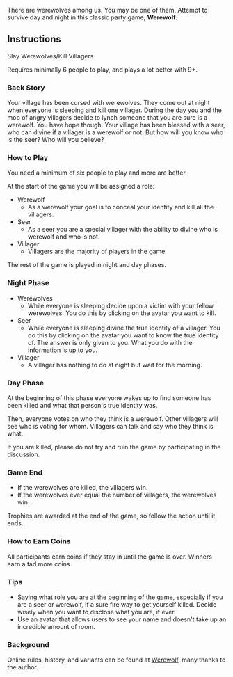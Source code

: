 {{Infobox game
|name=Werewolf
|genre=whirled
|description=There are werewolves among us. You may be one of them. Attempt to survive day and night in this classic party game.
|forumlink=http://www.whirled.com/#groups-d_11716
|linknumber=2069
|singleplayer=whirled
|multiplayer=whirled
|whirlednumber=11716
|version=
|testing=no
|testingspot=
|development=yes
|devteam=[http://www.whirled.com/#people-151187 GamesOnTheSide]
|screenshot=yes
}}
There are werewolves among us. You may be one of them. Attempt to survive day and night in this classic party game, '''Werewolf'''.

== Instructions ==
Slay Werewolves/Kill Villagers

Requires minimally 6 people to play, and plays a lot better with 9+.

=== Back Story ===
Your village has been cursed with werewolves. They come out at night when everyone is sleeping and kill one villager. During the day you and the mob of angry villagers decide to lynch someone that you are sure is a werewolf. You have hope though. Your village has been blessed with a seer, who can divine if a villager is a werewolf or not. But how will you know who is the seer? Who will you believe?

=== How to Play ===
You need a minimum of six people to play and more are better.

At the start of the game you will be assigned a role:

* Werewolf
** As a werewolf your goal is to conceal your identity and kill all the villagers.
* Seer
** As a seer you are a special villager with the ability to divine who is werewolf and who is not.
* Villager
** Villagers are the majority of players in the game.

The rest of the game is played in night and day phases.

=== Night Phase ===

* Werewolves
** While everyone is sleeping decide upon a victim with your fellow werewolves. You do this by clicking on the avatar you want to kill.
* Seer
** While everyone is sleeping divine the true identity of a villager. You do this by clicking on the avatar you want to know the true identity of. The answer is only given to you. What you do with the information is up to you.
* Villager
** A villager has nothing to do at night but wait for the morning.

=== Day Phase ===
At the beginning of this phase everyone wakes up to find someone has been killed and what that person's true identity was.

Then, everyone votes on who they think is a werewolf. Other villagers will see who is voting for whom. Villagers can talk and say who they think is what.

If you are killed, please do not try and ruin the game by participating in the discussion.

=== Game End ===

* If the werewolves are killed, the villagers win.
* If the werewolves ever equal the number of villagers, the werewolves win.

Trophies are awarded at the end of the game, so follow the action until it ends.

=== How to Earn Coins ===
All participants earn coins if they stay in until the game is over. Winners earn a tad more coins.

=== Tips ===
* Saying what role you are at the beginning of the game, especially if you are a seer or werewolf, if a sure fire way to get yourself killed. Decide wisely when you want to disclose what you are, if ever.
* Use an avatar that allows users to see your name and doesn't take up an incredible amount of room.

=== Background ===
Online rules, history, and variants can be found at [http://www.eblong.com/zarf/werewolf.html Werewolf], many thanks to the author.